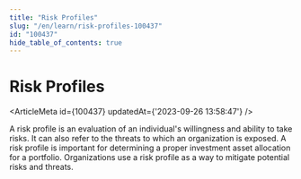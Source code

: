 ```yaml
---
title: "Risk Profiles"
slug: "/en/learn/risk-profiles-100437"
id: "100437"
hide_table_of_contents: true
---
```



# Risk Profiles

<ArticleMeta id={100437} updatedAt={'2023-09-26 13:58:47'} />
<div className='border-solid border-b border-t-0 my-4 border-[var(--ifm-color-gray-300)]' />

A risk profile is an evaluation of an individual's willingness and ability to take risks. It can also refer to the threats to which an organization is exposed. A risk profile is important for determining a proper investment asset allocation for a portfolio. Organizations use a risk profile as a way to mitigate potential risks and threats.
